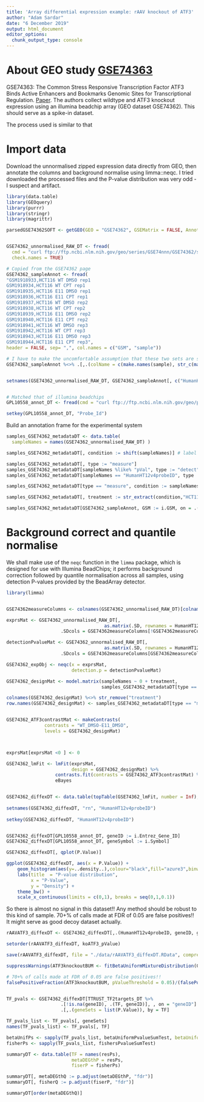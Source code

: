 ```yaml
---
title: 'Array differential expression example: rAAV knockout of ATF3'
author: "Adam Sardar"
date: "6 December 2019"
output: html_document
editor_options: 
  chunk_output_type: console
---
```


# About GEO study [GSE74363](https://www.ncbi.nlm.nih.gov/geo/query/acc.cgi?acc=GSE74363)

GSE74363: 	The Common Stress Responsive Transcription Factor ATF3 Binds Active Enhancers and Bookmarks Genomic Sites for Transcriptional Regulation. [Paper](https://www.ncbi.nlm.nih.gov/pubmed/27146783). The authors collect wildtype and ATF3 knockout expression using an illumina beadchip array (GEO dataset  GSE74362). This should serve as a spike-in dataset.

The process used is similar to that 


# Import data

Download the unnormalised zipped expression data directly from GEO, then annotate the columns and background normalise using limma::neqc. I tried downloaded the processed files and the P-value distribution was very odd - I suspect and artifact. 

```r

library(data.table)
library(GEOquery)
library(purrr)
library(stringr)
library(magrittr)

parsedGSE74362SOFT <- getGEO(GEO = "GSE74362", GSEMatrix = FALSE, AnnotGPL = FALSE, getGPL = TRUE)


GSE74362_unnormalised_RAW_DT <- fread(
  cmd = "curl ftp://ftp.ncbi.nlm.nih.gov/geo/series/GSE74nnn/GSE74362/suppl/GSE74362_non-normalized.txt.gz | zcat",
  check.names = TRUE)

# Copied from the GSE74362 page
GSE74362_sampleAnnot <- fread(
"GSM1918933,HCT116 WT DMSO rep1
GSM1918934,HCT116 WT CPT rep1
GSM1918935,HCT116 E11 DMSO rep1
GSM1918936,HCT116 E11 CPT rep1
GSM1918937,HCT116 WT DMSO rep2
GSM1918938,HCT116 WT CPT rep2
GSM1918939,HCT116 E11 DMSO rep2
GSM1918940,HCT116 E11 CPT rep2
GSM1918941,HCT116 WT DMSO rep3
GSM1918942,HCT116 WT CPT rep3
GSM1918943,HCT116 E11 DMSO rep3
GSM1918944,HCT116 E11 CPT rep3", 
header = FALSE, sep= ",", col.names = c("GSM", "sample"))

# I have to make the uncomfortable assumption that these two sets are sorted in the same way ...
GSE74362_sampleAnnot %<>% .[,.(colName = c(make.names(sample), str_c(make.names(sample),"_pVal") )), by = GSM]


setnames(GSE74362_unnormalised_RAW_DT, GSE74362_sampleAnnot[, c("HumanHT12v4probeID",colName)])


# Matched that of illumina beadchips
GPL10558_annot_DT <- fread(cmd = "curl ftp://ftp.ncbi.nlm.nih.gov/geo/platforms/GPL10nnn/GPL10558/suppl/GPL10558_HumanHT-12_V4_0_R2_15002873_B.txt.gz | zcat", skip = 8, header = TRUE, fill = TRUE)

setkey(GPL10558_annot_DT, "Probe_Id")
```


Build an annotation frame for the experimental system

```r

samples_GSE74362_metadataDT <- data.table(
  sampleNames = names(GSE74362_unnormalised_RAW_DT) )

samples_GSE74362_metadataDT[, condition := shift(sampleNames)] # label all of the P-value cols

samples_GSE74362_metadataDT[, type := "measure"]
samples_GSE74362_metadataDT[sampleNames %like% "pVal", type := "detect"]
samples_GSE74362_metadataDT[sampleNames == "HumanHT12v4probeID", type := "probeID"]

samples_GSE74362_metadataDT[type == "measure", condition := sampleNames]

samples_GSE74362_metadataDT[, treatment := str_extract(condition,"HCT116\\.\\w+\\.\\w+") %>% str_remove("HCT116\\.") %>% str_replace("\\.", "_")]

samples_GSE74362_metadataDT[GSE74362_sampleAnnot, GSM := i.GSM, on = .(sampleNames == colName)]
```

# Background correct and quantile normalise

We shall make use of the  `neqc` function in the `limma` package, which is designed for use with Illumina BeadChips; it performs background correction followed by quantile normalisation across all samples, using detection P-values provided by the BeadArray detector.

```r

library(limma)


GSE74362measureColumns <- colnames(GSE74362_unnormalised_RAW_DT)[colnames(GSE74362_unnormalised_RAW_DT) %like% "HCT116"]

exprsMat <- GSE74362_unnormalised_RAW_DT[, 
                                    as.matrix(.SD, rownames = HumanHT12v4probeID),
                    .SDcols = GSE74362measureColumns[!GSE74362measureColumns %like% "pVal"] ]

detectionPvalueMat <- GSE74362_unnormalised_RAW_DT[,
                                    as.matrix(.SD, rownames = HumanHT12v4probeID),
                    .SDcols = GSE74362measureColumns[GSE74362measureColumns %like% "pVal"] ]

GSE74362_expObj <- neqc(x = exprsMat,
                        detection.p = detectionPvalueMat)
```




```r

GSE74362_designMat <- model.matrix(sampleNames ~ 0 + treatment,
                                   samples_GSE74362_metadataDT[type == "measure",.(sampleNames,treatment)])

colnames(GSE74362_designMat) %<>% str_remove("treatment")
row.names(GSE74362_designMat) <- samples_GSE74362_metadataDT[type == "measure", sampleNames]


GSE74362_ATF3contrastMat <- makeContrasts(
              contrasts = "WT_DMSO-E11_DMSO",
              levels = GSE74362_designMat)



exprsMat[exprsMat <0 ] <- 0

GSE74362_lmFit <- lmFit(exprsMat,
                        design = GSE74362_designMat) %>%
                  contrasts.fit(contrasts = GSE74362_ATF3contrastMat) %>%
                  eBayes


GSE74362_diffexDT <- data.table(topTable(GSE74362_lmFit, number = Inf), keep.rownames = TRUE )
     
setnames(GSE74362_diffexDT, "rn", "HumanHT12v4probeID")
    
setkey(GSE74362_diffexDT, "HumanHT12v4probeID")


GSE74362_diffexDT[GPL10558_annot_DT, geneID := i.Entrez_Gene_ID]
GSE74362_diffexDT[GPL10558_annot_DT, geneSymbol := i.Symbol]

GSE74362_diffexDT[, qplot(P.Value)]

ggplot(GSE74362_diffexDT, aes(x = P.Value)) + 
    geom_histogram(aes(y=..density..),colour="black",fill="azure3",binwidth = 0.025, center = 0.0125) +
    labs(title  = "P-value distribution",
         x = "P-Value",
         y = "Density") +
    theme_bw() + 
    scale_x_continuous(limits = c(0,1), breaks = seq(0,1,0.1)) 
```

So there is almost no signal in this dataset!! Any method should be robust to this kind of sample.  70+% of calls made at FDR of 0.05 are false positives!! It might serve as good decoy dataset actually.

```r

rAAVATF3_diffexDT <- GSE74362_diffexDT[,.(HumanHT12v4probeID, geneID, geneSymbol, koATF3_logFC = logFC, koATF3_pValue = P.Value)]

setorder(rAAVATF3_diffexDT, koATF3_pValue)

save(rAAVATF3_diffexDT, file = "./data/rAAVATF3_diffexDT.RData", compress = "xz")
```



```r

suppressWarnings(ATF3knockoutBUM <- fitBetaUniformMixtureDistribution(GSE74362_diffexDT$P.Value, nStarts = 10))

# 70+% of calls made at FDR of 0.05 are false positives!!
falsePositiveFraction(ATF3knockoutBUM, pValueThreshold = 0.05)/(falsePositiveFraction( ATF3knockoutBUM, pValueThreshold = 0.05) + truePositiveFraction(ATF3knockoutBUM, pValueThreshold = 0.05))


TF_pvals <- GSE74362_diffexDT[TTRUST_TF2targets_DT %>% 
                    .[!is.na(geneID), .(TF, geneID)], , on = "geneID"] %>% 
                    .[,.(geneSets = list(P.Value)), by = TF]

TF_pvals_list <- TF_pvals[, geneSets]
names(TF_pvals_list) <- TF_pvals[, TF]

betaUnifPs <- sapply(TF_pvals_list, betaUniformPvalueSumTest, betaUniformFit = ATF3knockoutBUM)
fisherPs <- sapply(TF_pvals_list, fishersPvalueSumTest)

summaryDT <- data.table(TF = names(resPs),
                        metaDEGthP = resPs,
                        fiserP = fisherPs)

summaryDT[, metaDEGthQ := p.adjust(metaDEGthP, "fdr")]
summaryDT[, fisherQ := p.adjust(fiserP, "fdr")]

summaryDT[order(metaDEGthQ)]
```


